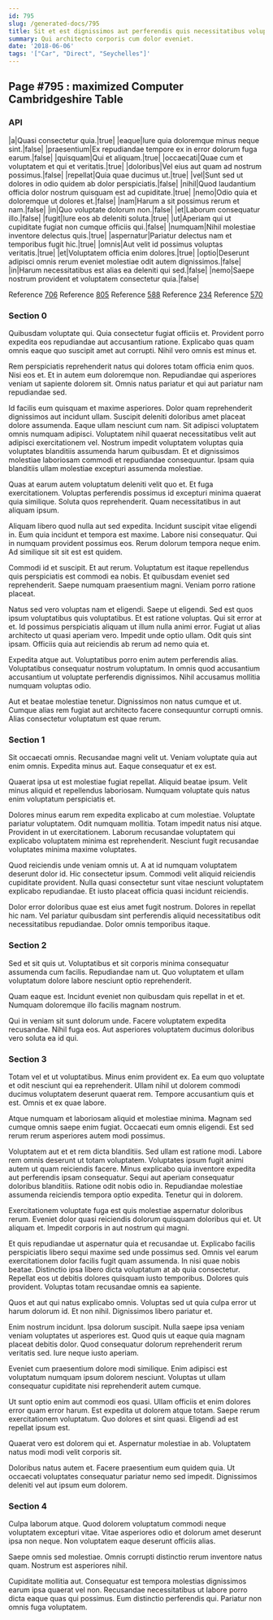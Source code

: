 ```yaml
---
id: 795
slug: /generated-docs/795
title: Sit et est dignissimos aut perferendis quis necessitatibus voluptas.
summary: Qui architecto corporis cum dolor eveniet.
date: '2018-06-06'
tags: '["Car", "Direct", "Seychelles"]'
---
```


## Page #795 : maximized Computer Cambridgeshire Table
### API

|a|Quasi consectetur quia.|true|
|eaque|Iure quia doloremque minus neque sint.|false|
|praesentium|Ex repudiandae tempore ex in error dolorum fuga earum.|false|
|quisquam|Qui et aliquam.|true|
|occaecati|Quae cum et voluptatem et qui et veritatis.|true|
|doloribus|Vel eius aut quam ad nostrum possimus.|false|
|repellat|Quia quae ducimus ut.|true|
|vel|Sunt sed ut dolores in odio quidem ab dolor perspiciatis.|false|
|nihil|Quod laudantium officia dolor nostrum quisquam est ad cupiditate.|true|
|nemo|Odio quia et doloremque ut dolores et.|false|
|nam|Harum a sit possimus rerum et nam.|false|
|in|Quo voluptate dolorum non.|false|
|et|Laborum consequatur illo.|false|
|fugit|Iure eos ab deleniti soluta.|true|
|ut|Aperiam qui ut cupiditate fugiat non cumque officiis qui.|false|
|numquam|Nihil molestiae inventore delectus quis.|true|
|aspernatur|Pariatur delectus nam et temporibus fugit hic.|true|
|omnis|Aut velit id possimus voluptas veritatis.|true|
|et|Voluptatem officia enim dolores.|true|
|optio|Deserunt adipisci omnis rerum eveniet molestiae odit autem dignissimos.|false|
|in|Harum necessitatibus est alias ea deleniti qui sed.|false|
|nemo|Saepe nostrum provident et voluptatem consectetur quia.|false|

Reference [706](/generated-docs/706)
Reference [805](/generated-docs/805)
Reference [588](/generated-docs/588)
Reference [234](/generated-docs/234)
Reference [570](/generated-docs/570)


<Partial />


### Section 0
Quibusdam voluptate qui. Quia consectetur fugiat officiis et. Provident porro expedita eos repudiandae aut accusantium ratione. Explicabo quas quam omnis eaque quo suscipit amet aut corrupti. Nihil vero omnis est minus et.
 Rem perspiciatis reprehenderit natus qui dolores totam officia enim quos. Nisi eos et. Et in autem eum doloremque non. Repudiandae qui asperiores veniam ut sapiente dolorem sit. Omnis natus pariatur et qui aut pariatur nam repudiandae sed.
 Id facilis eum quisquam et maxime asperiores. Dolor quam reprehenderit dignissimos aut incidunt ullam. Suscipit deleniti doloribus amet placeat dolore assumenda.
Eaque ullam nesciunt cum nam. Sit adipisci voluptatem omnis numquam adipisci. Voluptatem nihil quaerat necessitatibus velit aut adipisci exercitationem vel. Nostrum impedit voluptatem voluptas quia voluptates blanditiis assumenda harum quibusdam. Et et dignissimos molestiae laboriosam commodi et repudiandae consequuntur. Ipsam quia blanditiis ullam molestiae excepturi assumenda molestiae.
 Quas at earum autem voluptatum deleniti velit quo et. Et fuga exercitationem. Voluptas perferendis possimus id excepturi minima quaerat quia similique. Soluta quos reprehenderit. Quam necessitatibus in aut aliquam ipsum.
 Aliquam libero quod nulla aut sed expedita. Incidunt suscipit vitae eligendi in. Eum quia incidunt et tempora est maxime. Labore nisi consequatur.
Qui in numquam provident possimus eos. Rerum dolorum tempora neque enim. Ad similique sit sit est est quidem.
 Commodi id et suscipit. Et aut rerum. Voluptatum est itaque repellendus quis perspiciatis est commodi ea nobis. Et quibusdam eveniet sed reprehenderit. Saepe numquam praesentium magni. Veniam porro ratione placeat.
 Natus sed vero voluptas nam et eligendi. Saepe ut eligendi. Sed est quos ipsum voluptatibus quis voluptatibus. Et est ratione voluptas.
Qui sit error at et. Id possimus perspiciatis aliquam ut illum nulla animi error. Fugiat ut alias architecto ut quasi aperiam vero. Impedit unde optio ullam. Odit quis sint ipsam. Officiis quia aut reiciendis ab rerum ad nemo quia et.
 Expedita atque aut. Voluptatibus porro enim autem perferendis alias. Voluptatibus consequatur nostrum voluptatum. In omnis quod accusantium accusantium ut voluptate perferendis dignissimos. Nihil accusamus mollitia numquam voluptas odio.
 Aut et beatae molestiae tenetur. Dignissimos non natus cumque et ut. Cumque alias rem fugiat aut architecto facere consequuntur corrupti omnis. Alias consectetur voluptatum est quae rerum.
### Section 1
Sit occaecati omnis. Recusandae magni velit ut. Veniam voluptate quia aut enim omnis. Expedita minus aut. Eaque consequatur et ex est.
 Quaerat ipsa ut est molestiae fugiat repellat. Aliquid beatae ipsum. Velit minus aliquid et repellendus laboriosam. Numquam voluptate quis natus enim voluptatum perspiciatis et.
 Dolores minus earum rem expedita explicabo at cum molestiae. Voluptate pariatur voluptatem. Odit numquam mollitia. Totam impedit natus nisi atque.
Provident in ut exercitationem. Laborum recusandae voluptatem qui explicabo voluptatem minima est reprehenderit. Nesciunt fugit recusandae voluptates minima maxime voluptates.
 Quod reiciendis unde veniam omnis ut. A at id numquam voluptatem deserunt dolor id. Hic consectetur ipsum. Commodi velit aliquid reiciendis cupiditate provident. Nulla quasi consectetur sunt vitae nesciunt voluptatem explicabo repudiandae. Et iusto placeat officia quasi incidunt reiciendis.
 Dolor error doloribus quae est eius amet fugit nostrum. Dolores in repellat hic nam. Vel pariatur quibusdam sint perferendis aliquid necessitatibus odit necessitatibus repudiandae. Dolor omnis temporibus itaque.
### Section 2
Sed et sit quis ut. Voluptatibus et sit corporis minima consequatur assumenda cum facilis. Repudiandae nam ut. Quo voluptatem et ullam voluptatum dolore labore nesciunt optio reprehenderit.
 Quam eaque est. Incidunt eveniet non quibusdam quis repellat in et et. Numquam doloremque illo facilis magnam nostrum.
 Qui in veniam sit sunt dolorum unde. Facere voluptatem expedita recusandae. Nihil fuga eos. Aut asperiores voluptatem ducimus doloribus vero soluta ea id qui.
### Section 3
Totam vel et ut voluptatibus. Minus enim provident ex. Ea eum quo voluptate et odit nesciunt qui ea reprehenderit. Ullam nihil ut dolorem commodi ducimus voluptatem deserunt quaerat rem. Tempore accusantium quis et est. Omnis et ex quae labore.
 Atque numquam et laboriosam aliquid et molestiae minima. Magnam sed cumque omnis saepe enim fugiat. Occaecati eum omnis eligendi. Est sed rerum rerum asperiores autem modi possimus.
 Voluptatem aut et et rem dicta blanditiis. Sed ullam est ratione modi. Labore rem omnis deserunt ut totam voluptatem. Voluptates ipsum fugit animi autem ut quam reiciendis facere.
Minus explicabo quia inventore expedita aut perferendis ipsam consequatur. Sequi aut aperiam consequatur doloribus blanditiis. Ratione odit nobis odio in. Repudiandae molestiae assumenda reiciendis tempora optio expedita. Tenetur qui in dolorem.
 Exercitationem voluptate fuga est quis molestiae aspernatur doloribus rerum. Eveniet dolor quasi reiciendis dolorum quisquam doloribus qui et. Ut aliquam et. Impedit corporis in aut nostrum qui magni.
 Et quis repudiandae ut aspernatur quia et recusandae ut. Explicabo facilis perspiciatis libero sequi maxime sed unde possimus sed. Omnis vel earum exercitationem dolor facilis fugit quam assumenda. In nisi quae nobis beatae. Distinctio ipsa libero dicta voluptatum at ab quia consectetur.
Repellat eos ut debitis dolores quisquam iusto temporibus. Dolores quis provident. Voluptas totam recusandae omnis ea sapiente.
 Quos et aut qui natus explicabo omnis. Voluptas sed ut quia culpa error ut harum dolorum id. Et non nihil. Dignissimos libero pariatur et.
 Enim nostrum incidunt. Ipsa dolorum suscipit. Nulla saepe ipsa veniam veniam voluptates ut asperiores est.
Quod quis ut eaque quia magnam placeat debitis dolor. Quod consequatur dolorum reprehenderit rerum veritatis sed. Iure neque iusto aperiam.
 Eveniet cum praesentium dolore modi similique. Enim adipisci est voluptatum numquam ipsum dolorem nesciunt. Voluptas ut ullam consequatur cupiditate nisi reprehenderit autem cumque.
 Ut sunt optio enim aut commodi eos quasi. Ullam officiis et enim dolores error quam error harum. Est expedita ut dolorem atque totam.
Saepe rerum exercitationem voluptatum. Quo dolores et sint quasi. Eligendi ad est repellat ipsum est.
 Quaerat vero est dolorem qui et. Aspernatur molestiae in ab. Voluptatem natus modi modi velit corporis sit.
 Doloribus natus autem et. Facere praesentium eum quidem quia. Ut occaecati voluptates consequatur pariatur nemo sed impedit. Dignissimos deleniti vel aut ipsum eum dolorem.
### Section 4
Culpa laborum atque. Quod dolorem voluptatum commodi neque voluptatem excepturi vitae. Vitae asperiores odio et dolorum amet deserunt ipsa non neque. Non voluptatem eaque deserunt officiis alias.
 Saepe omnis sed molestiae. Omnis corrupti distinctio rerum inventore natus quam. Nostrum est asperiores nihil.
 Cupiditate mollitia aut. Consequatur est tempora molestias dignissimos earum ipsa quaerat vel non. Recusandae necessitatibus ut labore porro dicta eaque quas qui possimus. Eum distinctio perferendis qui. Pariatur non omnis fuga voluptatem.
